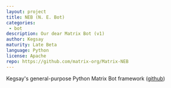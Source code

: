 ```yaml
---
layout: project
title: NEB (N. E. Bot)
categories: 
 - bot
description: Our dear Matrix Bot (v1)
author: Kegsay
maturity: Late Beta
language: Python
license: Apache
repo: https://github.com/matrix-org/Matrix-NEB
---
```


Kegsay's general-purpose Python Matrix Bot framework ([github](https://github.com/Kegsay/Matrix-NEB))


